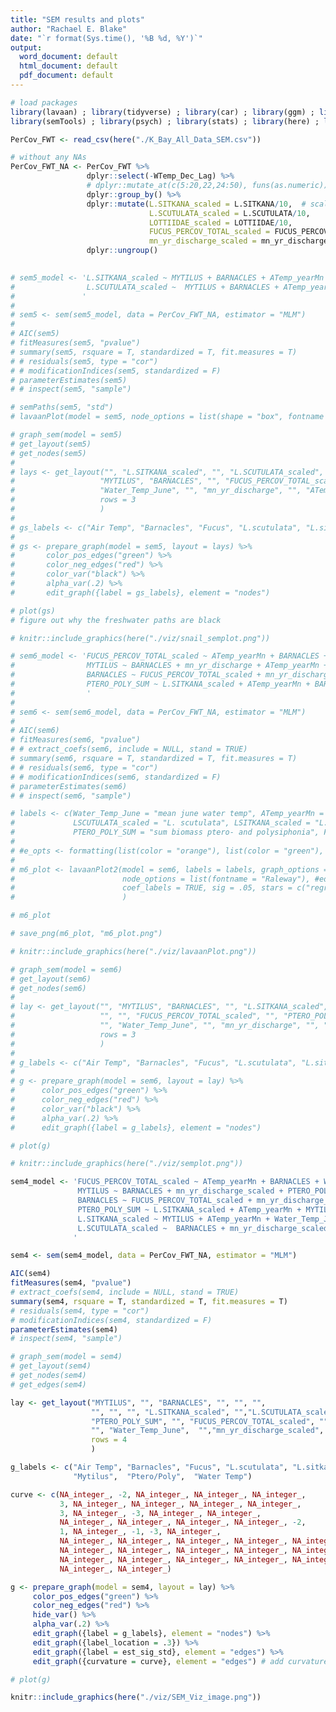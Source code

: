 ```yaml
---
title: "SEM results and plots"
author: "Rachael E. Blake"
date: "`r format(Sys.time(), '%B %d, %Y')`"
output:
  word_document: default
  html_document: default
  pdf_document: default
---
```


```r
# load packages
library(lavaan) ; library(tidyverse) ; library(car) ; library(ggm) ; library(semPlot)  
library(semTools) ; library(psych) ; library(stats) ; library(here) ; library(lavaanPlot) ; library(tidySEM)
```

```r

PerCov_FWT <- read_csv(here("./K_Bay_All_Data_SEM.csv"))

# without any NAs
PerCov_FWT_NA <- PerCov_FWT %>%
                 dplyr::select(-WTemp_Dec_Lag) %>%
                 # dplyr::mutate_at(c(5:20,22,24:50), funs(as.numeric)) %>% # converts select columns to numeric
                 dplyr::group_by() %>%
                 dplyr::mutate(L.SITKANA_scaled = L.SITKANA/10,  # scaling variables
                               L.SCUTULATA_scaled = L.SCUTULATA/10,
                               LOTTIIDAE_scaled = LOTTIIDAE/10,
                               FUCUS_PERCOV_TOTAL_scaled = FUCUS_PERCOV_TOTAL/10,
                               mn_yr_discharge_scaled = mn_yr_discharge/1000) %>%
                 dplyr::ungroup()
                 
```


```r
# sem5_model <- 'L.SITKANA_scaled ~ MYTILUS + BARNACLES + ATemp_yearMn + mn_yr_discharge + Water_Temp_June + PTERO_POLY_SUM + FUCUS_PERCOV_TOTAL_scaled + L.SCUTULATA_scaled
#                L.SCUTULATA_scaled ~  MYTILUS + BARNACLES + ATemp_yearMn + mn_yr_discharge + Water_Temp_June + FUCUS_PERCOV_TOTAL_scaled
#               '
# 
# sem5 <- sem(sem5_model, data = PerCov_FWT_NA, estimator = "MLM")
# 
# AIC(sem5)
# fitMeasures(sem5, "pvalue")
# summary(sem5, rsquare = T, standardized = T, fit.measures = T)
# # residuals(sem5, type = "cor")
# # modificationIndices(sem5, standardized = F)
# parameterEstimates(sem5)
# # inspect(sem5, "sample")  
```

 
```r
# semPaths(sem5, "std") 
# lavaanPlot(model = sem5, node_options = list(shape = "box", fontname = "Raleway"), coefs = TRUE, graph_options = list(rankdir = "BT"))

# graph_sem(model = sem5)
# get_layout(sem5)
# get_nodes(sem5)
# 
# lays <- get_layout("", "L.SITKANA_scaled", "", "L.SCUTULATA_scaled", "",
#                   "MYTILUS", "BARNACLES", "", "FUCUS_PERCOV_TOTAL_scaled", "PTERO_POLY_SUM", 
#                   "Water_Temp_June", "", "mn_yr_discharge", "", "ATemp_yearMn", 
#                   rows = 3
#                   )
# 
# gs_labels <- c("Air Temp", "Barnacles", "Fucus", "L.scutulata", "L.sitkana", "Freshwater", "Mytilus",  "Ptero/Poly",  "Water Temp")
# 
# gs <- prepare_graph(model = sem5, layout = lays) %>%
#       color_pos_edges("green") %>%
#       color_neg_edges("red") %>%
#       color_var("black") %>%
#       alpha_var(.2) %>%
#       edit_graph({label = gs_labels}, element = "nodes")

# plot(gs)
# figure out why the freshwater paths are black
```

```r
# knitr::include_graphics(here("./viz/snail_semplot.png"))
```


```r

# sem6_model <- 'FUCUS_PERCOV_TOTAL_scaled ~ ATemp_yearMn + BARNACLES + MYTILUS + Water_Temp_June + L.SITKANA_scaled + L.SCUTULATA_scaled
#                MYTILUS ~ BARNACLES + mn_yr_discharge + ATemp_yearMn + Water_Temp_June + PTERO_POLY_SUM + L.SCUTULATA_scaled
#                BARNACLES ~ FUCUS_PERCOV_TOTAL_scaled + mn_yr_discharge + L.SITKANA_scaled + L.SCUTULATA_scaled + Water_Temp_June + ATemp_yearMn
#                PTERO_POLY_SUM ~ L.SITKANA_scaled + ATemp_yearMn + BARNACLES + MYTILUS + Water_Temp_June
#                '
# 
# sem6 <- sem(sem6_model, data = PerCov_FWT_NA, estimator = "MLM")
# 
# AIC(sem6)
# fitMeasures(sem6, "pvalue")
# # extract_coefs(sem6, include = NULL, stand = TRUE)
# summary(sem6, rsquare = T, standardized = T, fit.measures = T)
# # residuals(sem6, type = "cor")
# # modificationIndices(sem6, standardized = F)
# parameterEstimates(sem6)
# # inspect(sem6, "sample")  
```

```r
# labels <- c(Water_Temp_June = "mean june water temp", ATemp_yearMn = "annual mean air temp", mn_yr_discharge = "modeled freshwater discharge", 
#             LSCUTULATA_scaled = "L. scutulata", LSITKANA_scaled = "L. sitkana", BARNACLES = "Barnacles", MYTILUS = "Mytilus", 
#             PTERO_POLY_SUM = "sum biomass ptero- and polysiphonia", FUCUS_PERCOV_TOTAL_scaled = "Fucus percent cover")
# 
# #e_opts <- formatting(list(color = "orange"), list(color = "green"), type = "custom")
# 
# m6_plot <- lavaanPlot2(model = sem6, labels = labels, graph_options = list(rankdir = "BT"), include = "all", #stand = TRUE, 
#                        node_options = list(fontname = "Raleway"), #edge_options = e_opts#,
#                        coef_labels = TRUE, sig = .05, stars = c("regress")
#                        )

# m6_plot

# save_png(m6_plot, "m6_plot.png")

```

```r
# knitr::include_graphics(here("./viz/lavaanPlot.png"))
```


```r
# graph_sem(model = sem6)
# get_layout(sem6)
# get_nodes(sem6)
# 
# lay <- get_layout("", "MYTILUS", "BARNACLES", "", "L.SITKANA_scaled", "L.SCUTULATA_scaled", "",
#                   "", "", "FUCUS_PERCOV_TOTAL_scaled", "", "PTERO_POLY_SUM", "", "",
#                   "", "Water_Temp_June", "", "mn_yr_discharge", "", "ATemp_yearMn", "",
#                   rows = 3
#                   )
# 
# g_labels <- c("Air Temp", "Barnacles", "Fucus", "L.scutulata", "L.sitkana", "Freshwater", "Mytilus",  "Ptero/Poly",  "Water Temp")
# 
# g <- prepare_graph(model = sem6, layout = lay) %>%
#      color_pos_edges("green") %>%
#      color_neg_edges("red") %>%
#      color_var("black") %>%
#      alpha_var(.2) %>%
#      edit_graph({label = g_labels}, element = "nodes")

# plot(g)

```

```r
# knitr::include_graphics(here("./viz/semplot.png"))
```


```r

sem4_model <- 'FUCUS_PERCOV_TOTAL_scaled ~ ATemp_yearMn + BARNACLES + Water_Temp_June
               MYTILUS ~ BARNACLES + mn_yr_discharge_scaled + PTERO_POLY_SUM + Water_Temp_June
               BARNACLES ~ FUCUS_PERCOV_TOTAL_scaled + mn_yr_discharge_scaled + L.SITKANA_scaled + MYTILUS + ATemp_yearMn + L.SCUTULATA_scaled
               PTERO_POLY_SUM ~ L.SITKANA_scaled + ATemp_yearMn + MYTILUS + Water_Temp_June + BARNACLES
               L.SITKANA_scaled ~ MYTILUS + ATemp_yearMn + Water_Temp_June + mn_yr_discharge_scaled + BARNACLES + L.SCUTULATA_scaled
               L.SCUTULATA_scaled ~  BARNACLES + mn_yr_discharge_scaled + Water_Temp_June + FUCUS_PERCOV_TOTAL_scaled + ATemp_yearMn + L.SITKANA_scaled
              '

sem4 <- sem(sem4_model, data = PerCov_FWT_NA, estimator = "MLM")

AIC(sem4)
fitMeasures(sem4, "pvalue")
# extract_coefs(sem4, include = NULL, stand = TRUE)
summary(sem4, rsquare = T, standardized = T, fit.measures = T)
# residuals(sem4, type = "cor")
# modificationIndices(sem4, standardized = F)
parameterEstimates(sem4)
# inspect(sem4, "sample")  
```

```r
# graph_sem(model = sem4)
# get_layout(sem4)
# get_nodes(sem4)
# get_edges(sem4)

lay <- get_layout("MYTILUS", "", "BARNACLES", "", "", "",
                  "", "", "", "L.SITKANA_scaled", "","L.SCUTULATA_scaled", 
                  "PTERO_POLY_SUM", "", "FUCUS_PERCOV_TOTAL_scaled", "", "", "",  
                  "", "Water_Temp_June",  "","mn_yr_discharge_scaled", "", "ATemp_yearMn",
                  rows = 4
                  )

g_labels <- c("Air Temp", "Barnacles", "Fucus", "L.scutulata", "L.sitkana", "Freshwater",
              "Mytilus",  "Ptero/Poly",  "Water Temp")

curve <- c(NA_integer_, -2, NA_integer_, NA_integer_, NA_integer_, 
           3, NA_integer_, NA_integer_, NA_integer_, NA_integer_, 
           3, NA_integer_, -3, NA_integer_, NA_integer_, 
           NA_integer_, NA_integer_, NA_integer_, NA_integer_, -2, 
           1, NA_integer_, -1, -3, NA_integer_, 
           NA_integer_, NA_integer_, NA_integer_, NA_integer_, NA_integer_, 
           NA_integer_, NA_integer_, NA_integer_, NA_integer_, NA_integer_, 
           NA_integer_, NA_integer_, NA_integer_, NA_integer_, NA_integer_, 
           NA_integer_, NA_integer_)  

g <- prepare_graph(model = sem4, layout = lay) %>%
     color_pos_edges("green") %>%
     color_neg_edges("red") %>%
     hide_var() %>%
     alpha_var(.2) %>%
     edit_graph({label = g_labels}, element = "nodes") %>% 
     edit_graph({label_location = .3}) %>% 
     edit_graph({label = est_sig_std}, element = "edges") %>% 
     edit_graph({curvature = curve}, element = "edges") # add curvature to edges

# plot(g)

```

```r
knitr::include_graphics(here("./viz/SEM_Viz_image.png"))
```

